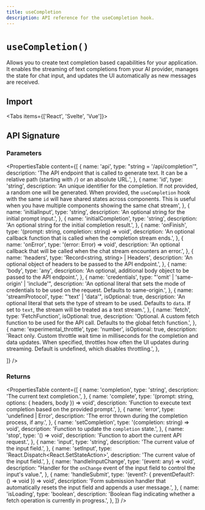 ```yaml
---
title: useCompletion
description: API reference for the useCompletion hook.
---
```


# `useCompletion()`

Allows you to create text completion based capabilities for your application. It enables the streaming of text completions from your AI provider, manages the state for chat input, and updates the UI automatically as new messages are received.

## Import

<Tabs items={['React', 'Svelte', 'Vue']}>
  <Tab>
    <Snippet
      text="import { useCompletion } from '@ai-sdk/react'"
      dark
      prompt={false}
    />
  </Tab>
  <Tab>
    <Snippet
      text="import { Completion } from '@ai-sdk/svelte'"
      dark
      prompt={false}
    />
  </Tab>
  <Tab>
    <Snippet
      text="import { useCompletion } from '@ai-sdk/vue'"
      dark
      prompt={false}
    />
  </Tab>

</Tabs>

## API Signature

### Parameters

<PropertiesTable
  content={[
    {
      name: 'api',
      type: "string = '/api/completion'",
      description:
        'The API endpoint that is called to generate text. It can be a relative path (starting with `/`) or an absolute URL.',
    },
    {
      name: 'id',
      type: 'string',
      description:
        'An unique identifier for the completion. If not provided, a random one will be generated. When provided, the `useCompletion` hook with the same `id` will have shared states across components. This is useful when you have multiple components showing the same chat stream',
    },
    {
      name: 'initialInput',
      type: 'string',
      description: 'An optional string for the initial prompt input.',
    },
    {
      name: 'initialCompletion',
      type: 'string',
      description: 'An optional string for the initial completion result.',
    },
    {
      name: 'onFinish',
      type: '(prompt: string, completion: string) => void',
      description:
        'An optional callback function that is called when the completion stream ends.',
    },
    {
      name: 'onError',
      type: '(error: Error) => void',
      description:
        'An optional callback that will be called when the chat stream encounters an error.',
    },
    {
      name: 'headers',
      type: 'Record<string, string> | Headers',
      description:
        'An optional object of headers to be passed to the API endpoint.',
    },
    {
      name: 'body',
      type: 'any',
      description:
        'An optional, additional body object to be passed to the API endpoint.',
    },
    {
      name: 'credentials',
      type: "'omit' | 'same-origin' | 'include'",
      description:
        'An optional literal that sets the mode of credentials to be used on the request. Defaults to same-origin.',
    },
    {
      name: 'streamProtocol',
      type: "'text' | 'data'",
      isOptional: true,
      description:
        'An optional literal that sets the type of stream to be used. Defaults to `data`. If set to `text`, the stream will be treated as a text stream.',
    },
    {
      name: 'fetch',
      type: 'FetchFunction',
      isOptional: true,
      description:
        'Optional. A custom fetch function to be used for the API call. Defaults to the global fetch function.',
    },
    {
      name: 'experimental_throttle',
      type: 'number',
      isOptional: true,
      description:
        'React only. Custom throttle wait time in milliseconds for the completion and data updates. When specified, throttles how often the UI updates during streaming. Default is undefined, which disables throttling.',
    },

]}
/>

### Returns

<PropertiesTable
  content={[
    {
      name: 'completion',
      type: 'string',
      description: 'The current text completion.',
    },
    {
      name: 'complete',
      type: '(prompt: string, options: { headers, body }) => void',
      description:
        'Function to execute text completion based on the provided prompt.',
    },
    {
      name: 'error',
      type: 'undefined | Error',
      description: 'The error thrown during the completion process, if any.',
    },
    {
      name: 'setCompletion',
      type: '(completion: string) => void',
      description: 'Function to update the `completion` state.',
    },
    {
      name: 'stop',
      type: '() => void',
      description: 'Function to abort the current API request.',
    },
    {
      name: 'input',
      type: 'string',
      description: 'The current value of the input field.',
    },
    {
      name: 'setInput',
      type: 'React.Dispatch<React.SetStateAction<string>>',
      description: 'The current value of the input field.',
    },
    {
      name: 'handleInputChange',
      type: '(event: any) => void',
      description:
        "Handler for the `onChange` event of the input field to control the input's value.",
    },
    {
      name: 'handleSubmit',
      type: '(event?: { preventDefault?: () => void }) => void',
      description:
        'Form submission handler that automatically resets the input field and appends a user message.',
    },
    {
      name: 'isLoading',
      type: 'boolean',
      description:
        'Boolean flag indicating whether a fetch operation is currently in progress.',
    },
  ]}
/>
